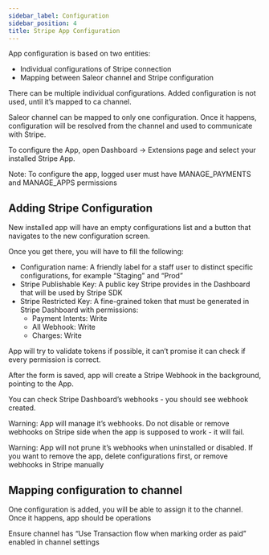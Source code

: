 ```yaml
---
sidebar_label: Configuration
sidebar_position: 4
title: Stripe App Configuration
---
```



App configuration is based on two entities:

- Individual configurations of Stripe connection
- Mapping between Saleor channel and Stripe configuration

There can be multiple individual configurations. Added configuration is not used, until it’s mapped to ca channel.

Saleor channel can be mapped to only one configuration. Once it happens, configuration will be resolved from the channel and used to communicate with Stripe.

To configure the App, open Dashboard → Extensions page and select your installed Stripe App.

Note: To configure the app, logged user must have MANAGE_PAYMENTS and MANAGE_APPS permissions

## Adding Stripe Configuration

New installed app will have an empty configurations list and a button that navigates to the new configuration screen.

Once you get there, you will have to fill the following:

- Configuration name: A friendly label for a staff user to distinct specific configurations, for example “Staging” and “Prod”
- Stripe Publishable Key: A public key Stripe provides in the Dashboard that will be used by Stripe SDK
- Stripe Restricted Key: A fine-grained token that must be generated in Stripe Dashboard with permissions:
    - Payment Intents: Write
    - All Webhook: Write
    - Charges: Write

App will try to validate tokens if possible, it can’t promise it can check if every permission is correct.

After the form is saved, app will create a Stripe Webhook in the background, pointing to the App.

You can check Stripe Dashboard’s webhooks - you should see webhook created.

Warning: App will manage it’s webhooks. Do not disable or remove webhooks on Stripe side when the app is supposed to work - it will fail.

Warning: App will not prune it’s webhooks when uninstalled or disabled. If you want to remove the app, delete configurations first, or remove webhooks in Stripe manually

## Mapping configuration to channel

One configuration is added, you will be able to assign it to the channel. Once it happens, app should be operations

Ensure channel has “Use Transaction flow when marking order as paid” enabled in channel settings